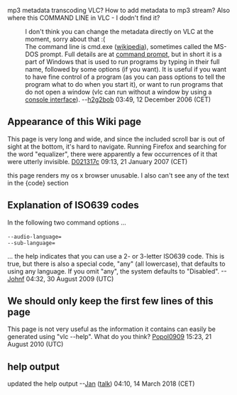 mp3 metadata transcoding VLC? How to add metadata to mp3 stream?
Also where this COMMAND LINE in VLC - I dodn't find it?

: I don't think you can change the metadata directly on VLC at the moment, sorry about that :(
: The command line is cmd.exe ([[wikipedia:cmd.exe|wikipedia]]), sometimes called the MS-DOS prompt. Full details are at [[command prompt]], but in short it is a part of Windows that is used to run programs by typing in their full name, followed by some options (if you want). It is useful if you want to have fine control of a program (as you can pass options to tell the program what to do when you start it), or want to run programs that do not open a window (vlc can run without a window by using a [[console interface]]). --[[User:H2g2bob|h2g2bob]] 03:49, 12 December 2006 (CET)

== Appearance of this Wiki page ==

This page is very long and wide, and since the included scroll bar is out of sight at the bottom, it's hard to navigate.  Running Firefox and searching for the word "equalizer", there were apparently a few occurrences of it that were utterly invisible. [[User:D021317c|D021317c]] 09:13, 21 January 2007 (CET)

this page renders my os x browser unusable.  I also can't see any of the text in the {code} section

== Explanation of ISO639 codes ==

In the following two command options ...
 --audio-language=<string>
 --sub-language=<string>
... the help indicates that you can use a 2- or 3-letter ISO639 code. This is true, but there is also a special code, "any" (all lowercase), that defaults to using any language. If you omit "any", the system defaults to "Disabled".
--[[User:Johnf|Johnf]] 04:32, 30 August 2009 (UTC)

== We should only keep the first few lines of this page ==

This page is not very useful as the information it contains can easily be generated using "vlc --help". What do you think? [[User:Popol0909|Popol0909]] 15:23, 21 August 2010 (UTC)

== help output ==

updated the help output --[[User:J4n|Jan]] ([[User talk:J4n|talk]]) 04:10, 14 March 2018 (CET)